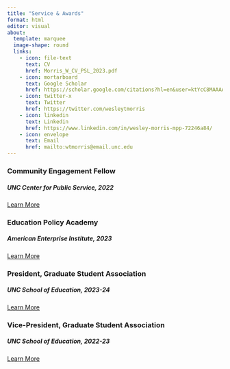 ```yaml
---
title: "Service & Awards"
format: html
editor: visual
about:
  template: marquee
  image-shape: round
  links:
    - icon: file-text
      text: CV
      href: Morris_W_CV_PSL_2023.pdf
    - icon: mortarboard
      text: Google Scholar
      href: https://scholar.google.com/citations?hl=en&user=ktYcC8MAAAAJ&view_op=list_works&authuser=5&gmla=AH70aAWVyVJkXi7NWJQBqNzgLmUIHMp1BeJhLZbRPnf2S7CC718HviNud1FttDOMRthIlc1Uk9nKmh6UqikZp6jzrJmJ3KDwsfBwqg
    - icon: twitter-x
      text: Twitter
      href: https://twitter.com/wesleytmorris
    - icon: linkedin
      text: Linkedin
      href: https://www.linkedin.com/in/wesley-morris-mpp-72246a84/
    - icon: envelope
      text: Email
      href: mailto:wtmorris@email.unc.edu
---
```


### Community Engagement Fellow

##### UNC Center for Public Service, 2022

[Learn More](https://ed.unc.edu/2022/02/28/doctoral-students-wesley-morris-william-zahran-named-community-engagement-fellows/)

### Education Policy Academy

##### American Enterprise Institute, 2023

[Learn More](https://www.aei.org/education-policy-academy/)

### President, Graduate Student Association

##### UNC School of Education, 2023-24

[Learn More](https://ed.unc.edu/current-students/student-organizations/)

### Vice-President, Graduate Student Association

##### UNC School of Education, 2022-23

[Learn More](https://ed.unc.edu/current-students/student-organizations/)
